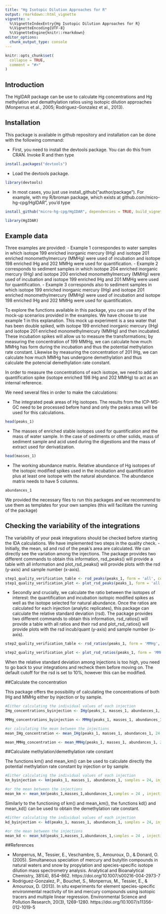 ```yaml
---
title: "Hg Isotopic Dilution Approaches for R"
output: rmarkdown::html_vignette
vignette: >
  %\VignetteIndexEntry{Hg Isotopic Dilution Approaches for R}
  %\VignetteEncoding{UTF-8}
  %\VignetteEngine{knitr::rmarkdown}
editor_options: 
  chunk_output_type: console
---
```


```r
knitr::opts_chunk$set(
  collapse = TRUE,
  comment = "#>"
)
```


## Introduction

The HgIDAR package can be use to calculate Hg concentrations and Hg methylation and demathylation ratios using isotopic dilution approaches (Monperrus et al., 2005; Rodriguez-Gonzalez et al., 2013). 

## Installation

This package is available in github repository and installation can be done with the following command:

- First, you need to install the devtools package. You can do this from CRAN. Invoke R and then type

```r
install.packages("devtools")
```
- Load the devtools package.
```r
library(devtools)
```
- In most cases, you just use install_github("author/package"). For example, with my R/broman package, which exists at github.com/micro-hg-cpg/HgIDAR", you’d type

```r
install_github("micro-hg-cpg/HgIDAR", dependencies = TRUE, build_vignettes = TRUE)
```

```r
library(HgIDAR)
```

## Example data
Three examples are provided:
- Example 1 correspondes to water samples in which isotope 199 enriched inorganic mercury (IHg) and isotope 201 enriched monomethylmercury (MMHg) were used of incubation and isotope 198 enriched IHg and 202 MMHg were used for quantification. 
- Example 2 corresponds to sediment samples in which isotope 204 enriched inorganic mercury (IHg) and isotope 200 enriched monomethylmercury (MMHg) were used of incubation and isotope 199 enriched IHg and 201 MMHg were used for quantification.
- Example 3 corresponds also to sediment samples in which isotope 199 enriched inorganic mercury (IHg) and isotope 201 enriched monomethylmercury (MMHg) were used of incubation and isotope 198 enriched IHg and 202 MMHg were used for quantification. 

To explore the functions available in this package, you can use any of the  mock-up scenarios provided in the examples. We have choose to use example 1 in this explanation. 
This mock up experiment is a sea water that has been double spiked, with isotope 199 enriched inorganic mercury (IHg) and isotope 201 enriched monomethylmercury (MMHg) and then incubated. These incubation spikes will allow us to measure the transformations; by measuring the concentration of 199 MMHg, we can calculate how much MMHg has form during the incubation and thus the potential methylation rate constant. Likewise by measuring the concentration of 201 IHg, we can calculate how much MMHg has undergone demethylation and thus calculate the potencial demethylation rate constant.

In order to measure the concentrations of each isotope, we need to add an quantification spike (isotope enriched 198 IHg and 202 MMHg) to act as an internal reference.

We need several files in order to make the calculations:

-   The integrated peak areas of Hg isotopes. The results from the ICP-MS-GC need to be processed before hand and only the peaks areas will be used for this calculations.

```r
head(peaks_1)

```

-   The masses of enriched stable isotopes used for quantification and the mass of water sample. In the case of sediments or other solids, mass of sediment sample and acid used during the digestions and the mass of extract used for derivatization.

```r
head(masses_1)
```

-   The  working abundance matrix. Relative abundance of Hg isotopes of the isotopic modified spikes used in the incubation and quantification plus at least one isotope with the natural abundance. The abundance matrix needs to have 5 columns. 

```r
abundances_1
```

We provided the necessary files to run this packages and we recommend to use them as templates for your own samples (this will facilitate the running of the package)


## Checking the variability of the integrations

The variability  of your peak integrations should be checked before starting the IDA calculations.
We have implemented two steps in the quality check. 
- Initially, the mean, sd and rsd of the peak's area are calculated. We can directly see the variation among the injections. The package provides two different commands to obtain this information, rsd_peaks() will provide a table with all information and plot_rsd_peaks() will provide plots with the rsd (y-axis) and sample number (x-axis).  

```r
step1_quality_verification_table <- rsd_peaks(peaks_1, form = 'all', cutoff = 2)
step1_quality_verification_plot <- plot_rsd_peaks(peaks_1, form = 'all', cutoff = 2)

```

- Secondly and crucially, we calculate the ratio between the isotopes of interest: the quantification and incubation isotopic modified spikes as well as the isotope selected for natural abundance. Once the ratios are calculated for each injection (analytic replicates), this package can calculate the relative standard deviation (rsd). The package provides two different commands to obtain this information, rsd_ratios() will provide a table with all ratios and their rsd and plot_rsd_ratios() will provide plots with the rsd incub/quant (y-axis) and sample number (x-axis).  


```r
step2_quality_verification_table <- rsd_ratios(peaks_1, form = 'MMHg', sample = 24, incub_IHg = 199, incub_MMHg = 201, quant_IHg = 198, quant_MMHg = 202, nat = 200)

step2_quality_verification_plot <- plot_rsd_ratios(peaks_1, form = 'MMHg', sample = 24, incub_IHg = 199, incub_MMHg = 201, quant_IHg = 198, quant_MMHg = 202, nat = 200)

```

When the relative standard deviation among injections is too high, you need to go back to your integrations and recheck them before moving on. The default cutoff for the rsd is set to 10%, however this can be modified. 

##Calculate the concentration 

This package offers the possibility of calculating the concentrations of both IHg and MMHg either by injection or by sample. 

```r
#Either calculating the individual values of each injection
IHg_concentrations_byinjection <- IHg(peaks_1, masses_1, abundances_1, 24, 3, type = 'liquid', 198, 5)

MMHg_concentrations_byinjection <- MMHg(peaks_1, masses_1, abundances_1, 24, 3, type = 'liquid', 202, 5)

#or calculating the mean between the injections 
mean_IHg_concentration <- mean_IHg(peaks_1, masses_1, abundances_1, 24, 3, type = 'liquid', 198, 5)

mean_MMHg_concentration <- mean_MMHg(peaks_1, masses_1, abundances_1, 24, 3, type = 'liquid', 202, 0.5)


```

##Calculate methylation/demethylation rate constant 

The functions km() and mean_km() can be used to calculate directly the potential methylation rate constant by injection or by sample. 

```r
#Either calculating the individual values of each injection
km_byinjection <- km(peaks_1, masses_1, abundances_1, samples = 24, injections = 3, type = 'liquid', incub_IHg=199, quant_MMHg = 202, quant_IHg= 198, spike_concentration_MMHg=0.5, spike_concentration_IHg=5)

#or the mean between the injections 
mean_km <- mean_km(peaks_1,masses_1,abundances_1,samples = 24 , injections = 3, type = 'liquid', incub_IHg=199, quant_MMHg = 202, quant_IHg= 198, spike_concentration_MMHg=0.5, spike_concentration_IHg=5)

```

Similarly to the functioning of km() and mean_km(), the functions kd() and mean_kd() can be used to obtain the demethylation rate constant. 

```r
#Either calculating the individual values of each injection
kd_byinjection <- kd(peaks_1, masses_1, abundances_1, samples = 24, injections = 3, type = 'liquid', incub_MMHg=201, quant_MMHg = 202, quant_IHg= 198, spike_concentration_MMHg=0.5, spike_concentration_IHg=5)

#or the mean between the injections 
mean_kd <- mean_kd(peaks_1,masses_1,abundances_1,samples = 24 , injections = 3, type = 'liquid', incub_MMHg = 201, quant_MMHg = 202, quant_IHg= 198, spike_concentration_MMHg=0.5, spike_concentration_IHg=5)

```


##References

- Monperrus, M., Tessier, E., Veschambre, S., Amouroux, D., & Donard, O. (2005). Simultaneous speciation of mercury and butyltin compounds in natural waters and snow by propylation and species-specific isotope dilution mass spectrometry analysis. Analytical and Bioanalytical Chemistry, 381(4), 854–862. https://doi.org/10.1007/s00216-004-2973-7
- Rodriguez-Gonzalez, P., Bouchet, S., Monperrus, M., Tessier, E., & Amouroux, D. (2013). In situ experiments for element species-specific environmental reactivity of tin and mercury compounds using isotopic tracers and multiple linear regression. Environmental Science and Pollution Research, 20(3), 1269-1280. https://doi.org/10.1007/s11356-012-1019-5
